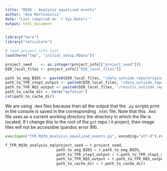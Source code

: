```yaml
---
title: "RQ3b - Analysis equalized events"
author: "Ana Martinovici"
date: "Last compiled on `r Sys.Date()`"
output: html_document
---
```


```r

library("here")
library("reticulate")

# load project_info list
load(here("tmp", "initial_setup.RData"))

project_seed    <- as.integer(project_info[["project_seed"]])
DIR_local_files <- project_info[["DIR_local_files"]]

path_to_eeg_BIDS <- paste0(DIR_local_files, "/data_outside_repo/original_data/eeg_BIDS/")
path_to_TFR_step1_output <- paste0(DIR_local_files, "/data_outside_repo/processed_data/TFR/step1/")
path_to_TFR_RQ3_output <- paste0(DIR_local_files, "/results_outside_repo/RQ3/TFR/")
path_to_cache_dir <- here("myfatcat")
cat(path_to_cache_dir)

```

We are using `.Rmd` files because then all the output that the `.py` scripts print in the console is saved in the corresponding `.html` file. Note that this `.Rmd` file uses as a current working directory the directory in which the file is located. If I change this to the root of the `git` repo / `R` project, then image files will not be accessible (pandoc error 99).

```python
exec(open("TFR_RQ3b_Analysis_equalized_events.py", encoding="utf-8").read())

f_TFR_RQ3b_analysis_eq(project_seed = r.project_seed,  
                       path_to_eeg_BIDS = r.path_to_eeg_BIDS,
                       path_to_TFR_step1_output = r.path_to_TFR_step1_output, 
                       path_to_TFR_RQ3_output = r.path_to_TFR_RQ3_output,
                       path_to_cache_dir = r.path_to_cache_dir)

```
